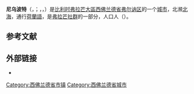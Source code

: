 {{noteTA|G1=比利时地名}}
{{Infobox Belgium municipality
|name             = 尼乌波特
|native_name      = <small>{{native name|nl|Nieuwpoort}}<br>{{native name|fr|Nieuport}}<br>{{native name|vls|Nieuwpôort}}</small>
|type             = {{BEL}}[[比利时城市列表|城市]]
|picture          = Nieuwpoort Belgium R01.jpg
|picture-legend   = 
|map              = Nieuwpoort West-Flanders Belgium Map.svg
|map-legend       = 尼乌波特在[[西佛兰德省|西佛兰德省]]的位置
|arms             = Nieuwpoort (B) wapen.svg
|flag             = Nieuwpoort (B) vlag.svg
|region           = {{BE-REG-FLE}}
|community        = {{BE-NL}}
|province         = {{BE-PROV-WV}}
|arrondissement   = [[弗尔讷区|弗尔讷区]]
|nis              = 38016
|pyramid-date     =
|0-19=
|20-64=
|65=
|foreigners       =
|foreigners-date  =
|mayor            = Geert Vanden Broucke (CD&V)
|majority         = [[基督教民主和弗拉芒|CD&V]]
|postal-codes     = 8620
|telephone-area   = 058
|web              = [http://www.nieuwpoort.be/ www.nieuwpoort.be]
|coordinates      = {{coord|51|07|N|02|45|E|region:BE|display=inline,title}}
}}
'''尼乌波特'''（{{lang-nl|Nieuwpoort}}，{{IPA-nl|ˈniupoːrt|-|nl-Nieuwpoort.ogg}}；{{lang-fr|Nieuport}}，{{IPA-fr|njøpɔʁ}}，{{lang-vls|Nieuwpôort}}）是[[比利时|比利时]][[弗拉芒大區|弗拉芒大區]][[西佛兰德省|西佛兰德省]][[弗尔讷区|弗尔讷区]]的一个[[比利时城市列表|城市]]，北濒[[北海_(大西洋)|北海]]，通行[[荷蘭語|荷蘭語]]，是[[弗拉芒社群|弗拉芒社群]]的一部分，人口{{wikidata|property|normal+|P1082}}人（{{wikidata|qualifier|P1082|P585}}）。

== 参考文献 ==
{{Reflist}}

==外部链接==
* {{Commons category-inline|Nieuwpoort, Belgium}}

{{西佛兰德省市镇}}
{{Authority control}}
{{DEFAULTSORT:Nieuwpoort}}
[[Category:西佛兰德省市镇|Category:西佛兰德省市镇]]
[[Category:西佛兰德省城市|Category:西佛兰德省城市]]
{{WestFlanders-geo-stub}}